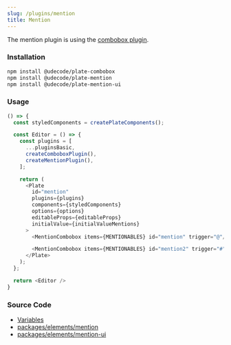 ```yaml
---
slug: /plugins/mention
title: Mention
---
```


The mention plugin is using the [combobox plugin](docs/plugins/combobox).

### Installation

```bash npm2yarn
npm install @udecode/plate-combobox
npm install @udecode/plate-mention
npm install @udecode/plate-mention-ui
```

### Usage

```ts live
() => {
  const styledComponents = createPlateComponents();

  const Editor = () => {
    const plugins = [
      ...pluginsBasic,
      createComboboxPlugin(),
      createMentionPlugin(),
    ];

    return (
      <Plate
        id="mention"
        plugins={plugins}
        components={styledComponents}
        options={options}
        editableProps={editableProps}
        initialValue={initialValueMentions}
      >
        <MentionCombobox items={MENTIONABLES} id="mention" trigger="@"/>

        <MentionCombobox items={MENTIONABLES} id="mention2" trigger="#" />
      </Plate>
    );
  };

  return <Editor />
}
```

### Source Code

- [Variables](https://github.com/udecode/plate/blob/main/docs/src/live/live.tsx)
- [packages/elements/mention](https://github.com/udecode/plate/tree/main/packages/elements/mention/src)
- [packages/elements/mention-ui](https://github.com/udecode/plate/tree/main/packages/elements/mention-ui/src)

